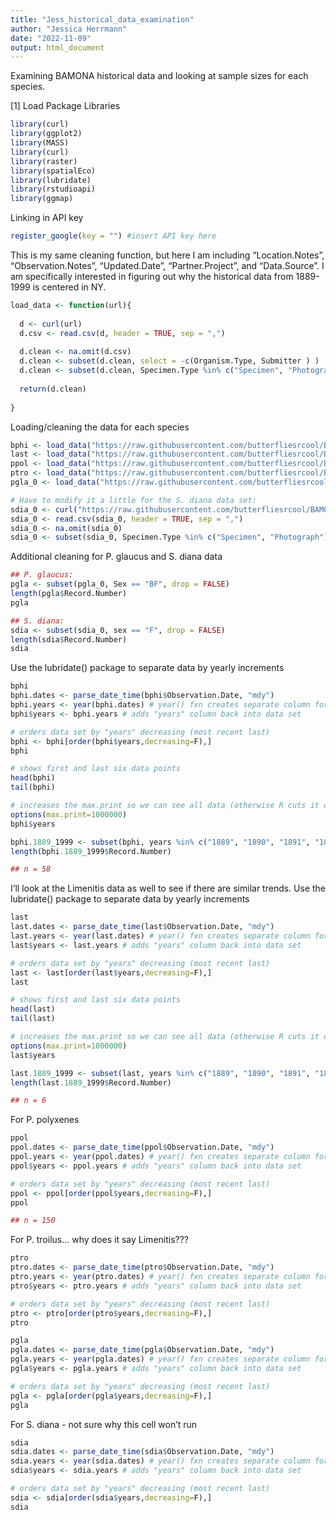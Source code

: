 ```yaml
---
title: "Jess_historical_data_examination"
author: "Jessica Herrmann"
date: "2022-11-09"
output: html_document
---
```

Examining BAMONA historical data and looking at sample sizes for each species.

[1] Load Package Libraries
```r
library(curl)
library(ggplot2)
library(MASS)
library(curl)
library(raster)
library(spatialEco)
library(lubridate)
library(rstudioapi)
library(ggmap)
```

Linking in API key
```r
register_google(key = "") #insert API key here
```

This is my same cleaning function, but here I am including "Location.Notes", "Observation.Notes", "Updated.Date", "Partner.Project", and "Data.Source". I am specifically interested in figuring out why the historical data from 1889-1999 is centered in NY.
```r
load_data <- function(url){
  
  d <- curl(url)
  d.csv <- read.csv(d, header = TRUE, sep = ",")
  
  d.clean <- na.omit(d.csv)
  d.clean <- subset(d.clean, select = -c(Organism.Type, Submitter ) )
  d.clean <- subset(d.clean, Specimen.Type %in% c("Specimen", "Photograph"), drop = FALSE)
  
  return(d.clean)
  
}
```

Loading/cleaning the data for each species
```r
bphi <- load_data("https://raw.githubusercontent.com/butterfliesrcool/BAMONA/main/battus_philenor.csv")
last <- load_data("https://raw.githubusercontent.com/butterfliesrcool/BAMONA/main/limenitis_arthemis_astyanax.csv")
ppol <- load_data("https://raw.githubusercontent.com/butterfliesrcool/BAMONA/main/papilio_polyxenes.csv")
ptro <- load_data("https://raw.githubusercontent.com/butterfliesrcool/BAMONA/main/papilio_troilus.csv")
pgla_0 <- load_data("https://raw.githubusercontent.com/butterfliesrcool/BAMONA/main/papilio_glaucus.csv")

# Have to modify it a little for the S. diana data set:
sdia_0 <- curl("https://raw.githubusercontent.com/butterfliesrcool/BAMONA/main/speyeria.diana.csv")
sdia_0 <- read.csv(sdia_0, header = TRUE, sep = ",")
sdia_0 <- na.omit(sdia_0)
sdia_0 <- subset(sdia_0, Specimen.Type %in% c("Specimen", "Photograph"), drop = FALSE)
```

Additional cleaning for P. glaucus and S. diana data
```r
## P. glaucus:
pgla <- subset(pgla_0, Sex == "BF", drop = FALSE)
length(pgla$Record.Number)
pgla

## S. diana:
sdia <- subset(sdia_0, sex == "F", drop = FALSE)
length(sdia$Record.Number)
sdia
```

Use the lubridate() package to separate data by yearly increments
```r
bphi
bphi.dates <- parse_date_time(bphi$Observation.Date, "mdy")
bphi.years <- year(bphi.dates) # year() fxn creates separate column for years
bphi$years <- bphi.years # adds "years" column back into data set

# orders data set by "years" decreasing (most recent last)
bphi <- bphi[order(bphi$years,decreasing=F),]
bphi
```

```r
# shows first and last six data points
head(bphi)
tail(bphi)

# increases the max.print so we can see all data (otherwise R cuts it off at the first 1000 data points)
options(max.print=1000000)
bphi$years
```

```r
bphi.1889_1999 <- subset(bphi, years %in% c("1889", "1890", "1891", "1892", "1893", "1894", "1895", "1896", "1897", "1898", "1899", "1900", "1901", "1902", "1903", "1904", "1905", "1906", "1907", "1908", "1909", "1910","1911", "1912", "1913", "1914", "1915", "1916", "1917","1918", "1919", "1920", "1921", "1922", "1923", "1924", "1925", "1926", "1927", "1928", "1929", "1930", "1931", "1932", "1933", "1934", "1935", "1936", "1937", "1938", "1939", "1940", "1941", "1942", "1943", "1944", "1945", "1946", "1947", "1948", "1949", "1950", "1951", "1952", "1953", "1954", "1955", "1956", "1957", "1958", "1959", "1960", "1961", "1962", "1963", "1964", "1965", "1966", "1967", "1968", "1969", "1970","1971", "1972", "1973", "1974", "1975", "1976", "1977", "1978", "1979", "1980","1981", "1982", "1933", "1984", "1985", "1986", "1987", "1988", "1989", "1990", "1991", "1992", "1993", "1994", "1995", "1996", "1997", "1998", "1999"), drop = FALSE)
length(bphi.1889_1999$Record.Number)

## n = 58
```

I'll look at the Limenitis data as well to see if there are similar trends.
Use the lubridate() package to separate data by yearly increments
```r
last
last.dates <- parse_date_time(last$Observation.Date, "mdy")
last.years <- year(last.dates) # year() fxn creates separate column for years
last$years <- last.years # adds "years" column back into data set

# orders data set by "years" decreasing (most recent last)
last <- last[order(last$years,decreasing=F),]
last
```

```r
# shows first and last six data points
head(last)
tail(last)

# increases the max.print so we can see all data (otherwise R cuts it off at the first 1000 data points)
options(max.print=1000000)
last$years
```

```r
last.1889_1999 <- subset(last, years %in% c("1889", "1890", "1891", "1892", "1893", "1894", "1895", "1896", "1897", "1898", "1899", "1900", "1901", "1902", "1903", "1904", "1905", "1906", "1907", "1908", "1909", "1910","1911", "1912", "1913", "1914", "1915", "1916", "1917","1918", "1919", "1920", "1921", "1922", "1923", "1924", "1925", "1926", "1927", "1928", "1929", "1930", "1931", "1932", "1933", "1934", "1935", "1936", "1937", "1938", "1939", "1940", "1941", "1942", "1943", "1944", "1945", "1946", "1947", "1948", "1949", "1950", "1951", "1952", "1953", "1954", "1955", "1956", "1957", "1958", "1959", "1960", "1961", "1962", "1963", "1964", "1965", "1966", "1967", "1968", "1969", "1970","1971", "1972", "1973", "1974", "1975", "1976", "1977", "1978", "1979", "1980","1981", "1982", "1933", "1984", "1985", "1986", "1987", "1988", "1989", "1990", "1991", "1992", "1993", "1994", "1995", "1996", "1997", "1998", "1999"), drop = FALSE)
length(last.1889_1999$Record.Number)

## n = 6
```

For P. polyxenes
```r
ppol
ppol.dates <- parse_date_time(ppol$Observation.Date, "mdy")
ppol.years <- year(ppol.dates) # year() fxn creates separate column for years
ppol$years <- ppol.years # adds "years" column back into data set

# orders data set by "years" decreasing (most recent last)
ppol <- ppol[order(ppol$years,decreasing=F),]
ppol

## n = 150
```

For P. troilus... why does it say Limenitis???
```r
ptro
ptro.dates <- parse_date_time(ptro$Observation.Date, "mdy")
ptro.years <- year(ptro.dates) # year() fxn creates separate column for years
ptro$years <- ptro.years # adds "years" column back into data set

# orders data set by "years" decreasing (most recent last)
ptro <- ptro[order(ptro$years,decreasing=F),]
ptro
```

```r
pgla
pgla.dates <- parse_date_time(pgla$Observation.Date, "mdy")
pgla.years <- year(pgla.dates) # year() fxn creates separate column for years
pgla$years <- pgla.years # adds "years" column back into data set

# orders data set by "years" decreasing (most recent last)
pgla <- pgla[order(pgla$years,decreasing=F),]
pgla
```


For S. diana - not sure why this cell won't run
```r
sdia
sdia.dates <- parse_date_time(sdia$Observation.Date, "mdy")
sdia.years <- year(sdia.dates) # year() fxn creates separate column for years
sdia$years <- sdia.years # adds "years" column back into data set

# orders data set by "years" decreasing (most recent last)
sdia <- sdia[order(sdia$years,decreasing=F),]
sdia
```